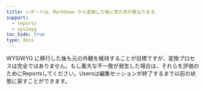 ```yaml
---
title: レポートは、Markdown から変換した後に見た目が異なります。
support:
  - reports
  - wysiwyg
toc_hide: true
type: docs
---
```

WYSIWYG に移行した後も元の外観を維持することが目標ですが、変換プロセスは完全ではありません。もし重大な不一致が発生した場合は、それらを評価のためにReportsしてください。Usersは編集セッションが終了するまで以前の状態に戻すことができます。